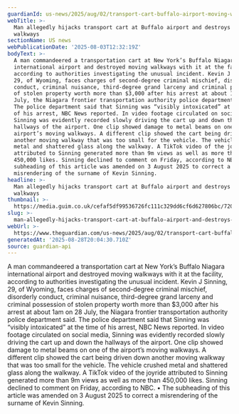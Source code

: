 ```yaml
---
guardianId: us-news/2025/aug/02/transport-cart-buffalo-airport-moving-walkways
webTitle: >-
  Man allegedly hijacks transport cart at Buffalo airport and destroys moving
  walkways
sectionName: US news
webPublicationDate: '2025-08-03T12:32:19Z'
bodyText: >-
  A man commandeered a transportation cart at New York’s Buffalo Niagara
  international airport and destroyed moving walkways with it at the facility,
  according to authorities investigating the unusual incident. Kevin J Sinning,
  29, of Wyoming, faces charges of second-degree criminal mischief, disorderly
  conduct, criminal nuisance, third-degree grand larceny and criminal possession
  of stolen property worth more than $3,000 after his arrest at about 1am on 28
  July, the Niagara frontier transportation authority police department said.
  The police department said that Sinning was “visibly intoxicated” at the time
  of his arrest, NBC News reported. In video footage circulated on social media,
  Sinning was evidently recorded slowly driving the cart up and down the
  hallways of the airport. One clip showed damage to metal beams on one of the
  airport’s moving walkways. A different clip showed the cart being driven down
  another moving walkway that was too small for the vehicle. The vehicle crushed
  metal and shattered glass along the walkway. A TikTok video of the joyride
  attributed to Sinning generated more than 9m views as well as more than
  450,000 likes. Sinning declined to comment on Friday, according to NBC. • The
  subheading of this article was amended on 3 August 2025 to correct a
  misrendering of the surname of Kevin Sinning.
headline: >-
  Man allegedly hijacks transport cart at Buffalo airport and destroys moving
  walkways
thumbnail: >-
  https://media.guim.co.uk/cefaf5df99536726fc111c329dd6cf6d627806bc/720_0_7200_5760/500.jpg
slug: >-
  man-allegedly-hijacks-transport-cart-at-buffalo-airport-and-destroys-moving-walkways
webUrl: >-
  https://www.theguardian.com/us-news/2025/aug/02/transport-cart-buffalo-airport-moving-walkways
generatedAt: '2025-08-28T20:04:30.710Z'
source: guardian-api
---
```

A man commandeered a transportation cart at New York’s Buffalo Niagara international airport and destroyed moving walkways with it at the facility, according to authorities investigating the unusual incident. Kevin J Sinning, 29, of Wyoming, faces charges of second-degree criminal mischief, disorderly conduct, criminal nuisance, third-degree grand larceny and criminal possession of stolen property worth more than $3,000 after his arrest at about 1am on 28 July, the Niagara frontier transportation authority police department said. The police department said that Sinning was “visibly intoxicated” at the time of his arrest, NBC News reported. In video footage circulated on social media, Sinning was evidently recorded slowly driving the cart up and down the hallways of the airport. One clip showed damage to metal beams on one of the airport’s moving walkways. A different clip showed the cart being driven down another moving walkway that was too small for the vehicle. The vehicle crushed metal and shattered glass along the walkway. A TikTok video of the joyride attributed to Sinning generated more than 9m views as well as more than 450,000 likes. Sinning declined to comment on Friday, according to NBC. • The subheading of this article was amended on 3 August 2025 to correct a misrendering of the surname of Kevin Sinning.
